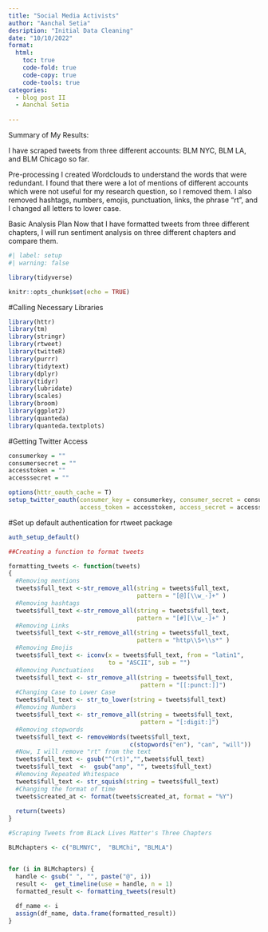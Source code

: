 ```yaml
---
title: "Social Media Activists"
author: "Aanchal Setia"
desription: "Initial Data Cleaning"
date: "10/10/2022"
format:
  html:
    toc: true
    code-fold: true
    code-copy: true
    code-tools: true
categories:
  - blog post II
  - Aanchal Setia
  
---
```


Summary of My Results:

I have scraped tweets from three different accounts: BLM NYC, BLM LA, and
BLM Chicago so far. 

Pre-processing
I created Wordclouds to understand the words that were redundant. 
I found that there were a lot of mentions of different accounts 
which were not useful for my research  question, so I removed them.
I also removed hashtags, numbers, emojis, punctuation, links, the phrase "rt",
and I changed all letters to lower case.


Basic Analysis Plan
Now that I have formatted tweets from three different chapters, I will run 
sentiment analysis on three different chapters and compare them.




```r
#| label: setup
#| warning: false

library(tidyverse)

knitr::opts_chunk$set(echo = TRUE)
```


#Calling Necessary Libraries
```R
library(httr)
library(tm)
library(stringr)
library(rtweet)
library(twitteR)
library(purrr)
library(tidytext)
library(dplyr)
library(tidyr)
library(lubridate)
library(scales)
library(broom)
library(ggplot2)
library(quanteda)
library(quanteda.textplots)


```
#Getting Twitter Access
```r
consumerkey = ""
consumersecret = ""
accesstoken = ""
accesssecret = ""

options(httr_oauth_cache = T)
setup_twitter_oauth(consumer_key = consumerkey, consumer_secret = consumersecret,
                    access_token = accesstoken, access_secret = accesssecret)
```
#Set up default authentication for rtweet package
```R
auth_setup_default()
```

```r
##Creating a function to format tweets

formatting_tweets <- function(tweets)
{
  #Removing mentions
  tweets$full_text <-str_remove_all(string = tweets$full_text, 
                                    pattern = "[@][\\w_-]+" )
  #Removing hashtags
  tweets$full_text <-str_remove_all(string = tweets$full_text, 
                                    pattern = "[#][\\w_-]+" )
  #Removing Links
  tweets$full_text <-str_remove_all(string = tweets$full_text,
                                    pattern = "http\\S+\\s*" )
  #Removing Emojis
  tweets$full_text <- iconv(x = tweets$full_text, from = "latin1",
                            to = "ASCII", sub = "")
  #Removing Punctuations
  tweets$full_text <- str_remove_all(string = tweets$full_text, 
                                     pattern = "[[:punct:]]")
  #Changing Case to Lower Case
  tweets$full_text <- str_to_lower(string = tweets$full_text)
  #Removing Numbers
  tweets$full_text <- str_remove_all(string = tweets$full_text, 
                                     pattern = "[:digit:]")
  #Removing stopwords
  tweets$full_text <- removeWords(tweets$full_text,
                                  c(stopwords("en"), "can", "will"))
  #Now, I will remove "rt" from the text
  tweets$full_text <- gsub("^(rt)","",tweets$full_text)
  tweets$full_text  <-  gsub("amp", "", tweets$full_text) 
  #Removing Repeated Whitespace
  tweets$full_text <- str_squish(string = tweets$full_text)
  #Changing the format of time
  tweets$created_at <- format(tweets$created_at, format = "%Y")
  
  return(tweets)
}

```

```R
#Scraping Tweets from BLack Lives Matter's Three Chapters

BLMchapters <- c("BLMNYC",  "BLMChi", "BLMLA")


for (i in BLMchapters) {
  handle <- gsub(" ", "", paste("@", i))
  result <-  get_timeline(use = handle, n = 1) 
  formatted_result <- formatting_tweets(result)
  
  df_name <- i
  assign(df_name, data.frame(formatted_result))
}

```




